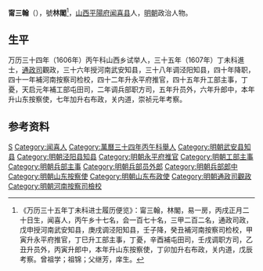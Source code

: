 '''甯三翰'''（{{bd|？||？||}}），號'''林閣'''<ref>《万历三十五年丁未科进士履历便览》：甯三翰，林閣，易一房，丙戌正月二十日生，闻喜人，丙午乡十七名，会一百七十名，三甲二百二名，通政司政，戊申授河南武安知县，庚戌调泾阳知县，壬子降，癸丑補河南按察司检校，甲寅升永平府推官，丁巳升工部主事，丁憂，辛酉補屯田司，壬戌调职方司，乙丑升员外，丙寅升郎中，本年升山东按察使，丁卯加升右布政，关内道，戊辰考察。曾祖学；祖锦；父继芳，庠生。</ref>，[[山西|山西]][[平陽府|平陽府]][[闻喜县|闻喜县]]人，[[明朝|明朝]]政治人物。

== 生平 ==
万历三十四年（1606年）丙午科山西乡试举人，三十五年（1607年）丁未科進士，[[通政司|通政司]]觀政，三十六年授河南武安知县，三十八年调泾阳知县，四十年降职，四十一年補河南按察司检校，四十二年升永平府推官，四十五年升工部主事，丁憂，天启元年補工部屯田司，二年调兵部职方司，五年升员外，六年升郎中，本年升山东按察使，七年加升右布政，关内道，崇祯元年考察。

==参考资料==
{{reflist}}

{{start box}}
{{s-off}}
{{s-before|李士元<br>宜黄選貢}}
{{s-title|明朝武安县知县|1608年-1610年}}
{{s-after|李椿茂<br>邢台举人}}
{{end box}}

{{萬曆三十五年丁未科殿試金榜}}

{{Authority control}}
{{明朝人物小作品}}
{{DEFAULTSORT:}}
[[Category:宁姓|S]]
[[Category:闻喜人|Category:闻喜人]]
[[Category:萬曆三十四年丙午科舉人|Category:萬曆三十四年丙午科舉人]]
[[Category:明朝武安县知县|Category:明朝武安县知县]]
[[Category:明朝泾阳县知县|Category:明朝泾阳县知县]]
[[Category:明朝永平府推官|Category:明朝永平府推官]]
[[Category:明朝工部主事|Category:明朝工部主事]]
[[Category:明朝兵部主事|Category:明朝兵部主事]]
[[Category:明朝兵部员外郎|Category:明朝兵部员外郎]]
[[Category:明朝兵部郎中|Category:明朝兵部郎中]]
[[Category:明朝山东按察使|Category:明朝山东按察使]]
[[Category:明朝山东布政使|Category:明朝山东布政使]]
[[Category:明朝通政司觀政|Category:明朝通政司觀政]]
[[Category:明朝河南按察司檢校|Category:明朝河南按察司檢校]]